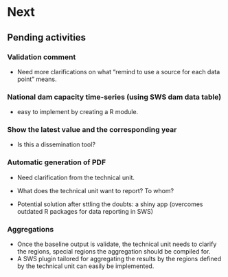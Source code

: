# **Next** {#nextsteps}

## **Pending activities**

### Validation comment

  - Need more clarifications on what "remind to use a source for each data point" means.

### National dam capacity time-series (using SWS dam data table)

  - easy to implement by creating a R module. 

### Show the latest value and the corresponding year

  - Is this a dissemination tool?

### Automatic generation of PDF

  - Need clarification from the technical unit.
  
  - What does the technical unit want to report? To whom?
  
  - Potential solution after sttling the doubts: a shiny app (overcomes outdated R packages for data reporting in SWS)
  
  
### Aggregations

  - Once the baseline output is validate, the technical unit needs to clarify the regions, special regions the aggregation should be compiled for. 
  - A SWS plugin tailored for aggregating the results by the regions defined by the technical unit can easily be implemented.
  
  
  
  
  
